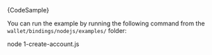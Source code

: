 
<CodeBlock className="language-typescript">
  {CodeSample}
</CodeBlock>

You can run the example by running the following command from the `wallet/bindings/nodejs/examples/` folder:

<CodeBlock className="language-bash">
    node 1-create-account.js
</CodeBlock>
